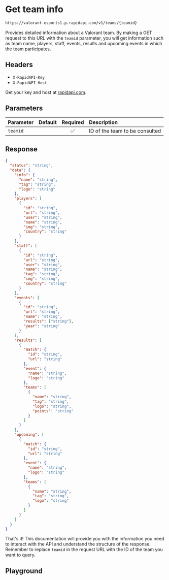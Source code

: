 # Get team info

```txt copy filename="GET"
https://valorant-esports1.p.rapidapi.com/v1/teams/{teamid}
```

Provides detailed information about a Valorant team. By making a GET request to this URL with the `teamid` parameter, you will get information such as team name, players, staff, events, results and upcoming events in which the team participates.

## Headers

- `X-RapidAPI-Key`
- `X-RapidAPI-Host`

Get your key and host at [rapidapi.com](https://rapidapi.com/madorlix-F9ZSAPsIt3/api/valorant-esports1).

## Parameters

| Parameter | Default | Required | Description                    |
| :-------- | :-----: | :------: | :----------------------------- |
| `teamid`  |         |    ✅    | ID of the team to be consulted |

## Response

```json copy
{
  "status": "string",
  "data": {
    "info": {
      "name": "string",
      "tag": "string",
      "logo": "string"
    },
    "players": [
      {
        "id": "string",
        "url": "string",
        "user": "string",
        "name": "string",
        "img": "string",
        "country": "string"
      }
    ],
    "staff": [
      {
        "id": "string",
        "url": "string",
        "user": "string",
        "name": "string",
        "tag": "string",
        "img": "string",
        "country": "string"
      }
    ],
    "events": [
      {
        "id": "string",
        "url": "string",
        "name": "string",
        "results": ["string"],
        "year": "string"
      }
    ],
    "results": [
      {
        "match": {
          "id": "string",
          "url": "string"
        },
        "event": {
          "name": "string",
          "logo": "string"
        },
        "teams": [
          {
            "name": "string",
            "tag": "string",
            "logo": "string",
            "points": "string"
          }
        ]
      }
    ],
    "upcoming": [
      {
        "match": {
          "id": "string",
          "url": "string"
        },
        "event": {
          "name": "string",
          "logo": "string"
        },
        "teams": [
          {
            "name": "string",
            "tag": "string",
            "logo": "string"
          }
        ]
      }
    ]
  }
}
```

That's it! This documentation will provide you with the information you need to interact with the API and understand the structure of the response. Remember to replace `teamid` in the request URL with the ID of the team you want to query.

## Playground


<Team />
